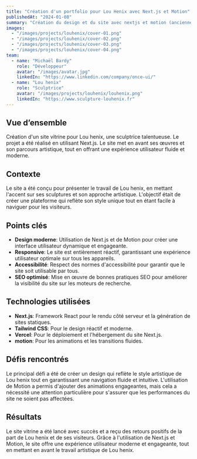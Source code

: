 ---
title: "Création d'un portfolio pour Lou Henix avec Next.js et Motion"
publishedAt: "2024-01-08"
summary: "Création du design et du site avec nextjs et motion (anciennement framer-motion)."
images:
  - "/images/projects/louhenix/cover-01.png"
  - "/images/projects/louhenix/cover-02.png"
  - "/images/projects/louhenix/cover-03.png"
  - "/images/projects/louhenix/cover-04.png"
team:
  - name: "Michaël Bardy"
    role: "Développeur"
    avatar: "/images/avatar.jpg"
    linkedIn: "https://www.linkedin.com/company/once-ui/"
  - name: "Lou henix"
    role: "Sculptrice"
    avatar: "/images/projects/louhenix/louhenix.png"
    linkedIn: "https://www.sculpture-louhenix.fr"
---

## Vue d’ensemble
Création d'un site vitrine pour Lou henix, une sculptrice talentueuse. Le projet a été réalisé en utilisant Next.js. Le site met en avant ses œuvres et son parcours artistique, tout en offrant une expérience utilisateur fluide et moderne.

## Contexte
Le site a été conçu pour présenter le travail de Lou henix, en mettant l'accent sur ses sculptures et son approche artistique. L'objectif était de créer une plateforme qui reflète son style unique tout en étant facile à naviguer pour les visiteurs.

## Points clés

- **Design moderne**: Utilisation de Next.js et de Motion pour créer une interface utilisateur dynamique et engageante.
- **Responsive**: Le site est entièrement réactif, garantissant une expérience utilisateur optimale sur tous les appareils.
- **Accessibilité**: Respect des normes d'accessibilité pour garantir que le site soit utilisable par tous.
- **SEO optimisé**: Mise en œuvre de bonnes pratiques SEO pour améliorer la visibilité du site sur les moteurs de recherche.

## Technologies utilisées

- **Next.js**: Framework React pour le rendu côté serveur et la génération de sites statiques.
- **Tailwind CSS**: Pour le design réactif et moderne.
- **Vercel**: Pour le déploiement et l'hébergement du site Next.js.
- **motion**: Pour les animations et les transitions fluides.

## Défis rencontrés

Le principal défi a été de créer un design qui reflète le style artistique de Lou henix tout en garantissant une navigation fluide et intuitive. L'utilisation de Motion a permis d'ajouter des animations engageantes, mais cela a nécessité une attention particulière pour s'assurer que les performances du site ne soient pas affectées.


## Résultats

Le site vitrine a été lancé avec succès et a reçu des retours positifs de la part de Lou henix et de ses visiteurs. Grâce à l'utilisation de Next.js et Motion, le site offre une expérience utilisateur moderne et engageante, tout en mettant en avant le travail artistique de Lou henix.